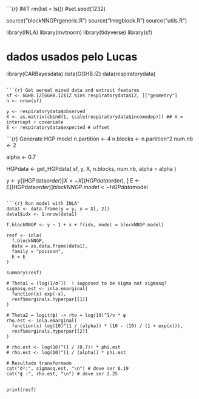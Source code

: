 ```{r} INIT
rm(list = ls())
#set.seed(1232)

source("blockNNGPrgeneric.R")
source("Irregblock.R")
source("utils.R")

library(INLA)
library(mvtnorm)
library(tidyverse)
library(sf)

# dados usados pelo Lucas
library(CARBayesdata)
data(GGHB.IZ)
data(respiratorydata)
```

```{r} Get aereal mixed data and extract features
sf <- GGHB.IZ[GGHB.IZ$IZ %in% respiratorydata$IZ, ]["geometry"]
n <- nrow(sf)

y <- respiratorydata$observed
X <- as.matrix(cbind(1, scale(respiratorydata$incomedep))) ## X = intercept + covariate
E <- respiratorydata$expected # offset
```


```{r} Generate HGP model
n.partition <- 4
n.blocks <- n.partition^2
num.nb <- 2

alpha <- 0.7

HGPdata <- get_HGPdata(
  sf,
  y,
  X,
  n.blocks,
  num.nb,
  alpha = alpha
)

y <- y[(HGPdata$order)]
X <- X[(HGPdata$order), ]
E <- E[(HGPdata$order)]
blockNNGP.model <- HGPdata$model
```

```{r} Run model with INLA'
data1 <- data.frame(y = y, x = X[, 2])
data1$idx <- 1:nrow(data1)

f.blockNNGP <- y ~ 1 + x + f(idx, model = blockNNGP.model)

resf <- inla(
  f.blockNNGP,
  data = as.data.frame(data1),
  family = "poisson",
  E = E
)

summary(resf)

# Theta1 = (log(1/σ²))  ! supposed to be sigma not sigmasq?
sigmasq.est <- inla.emarginal(
  function(x) exp(-x),
  resf$marginals.hyperpar[[1]]
)

# Theta2 = logit(ϕ) -> rho = log(10)^1/ν * φ
rho.est <- inla.emarginal(
  function(x) log(10)^(1 / (alpha)) * (10 - (10) / (1 + exp(x))),
  resf$marginals.hyperpar[[2]]
)

# rho.est <- log(10)^(1 / (0.7)) * phi.est
# rho.est <- log(10)^(1 / (alpha)) * phi.est

# Resultado transformado
cat("σ²:", sigmasq.est, "\n") # deve ser 0.19
cat("ϕ :", rho.est, "\n") # deve ser 2.25


print(resf)
```
